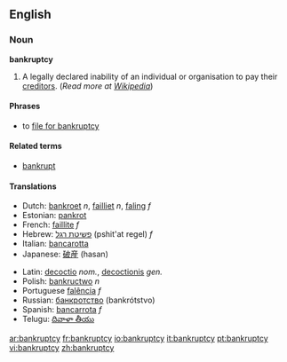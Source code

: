 ==English==

===Noun===
'''bankruptcy'''

# A legally declared inability of an individual or organisation to pay their [[creditor]]s. (''Read more at [[w:bankruptcy|Wikipedia]]'')

====Phrases====
*to [[file for bankruptcy]]

====Related terms====
*[[bankrupt]]

====Translations====
{{top}}
*Dutch: [[bankroet]] ''n'', [[failliet]] ''n'', [[faling]] ''f''
*Estonian: [[pankrot]]
*French: [[faillite]] ''f''
*Hebrew: [[פשיטת רגל]] (pshit'at regel) ''f''
*Italian: [[bancarotta]]
*Japanese: [[破産]] (hasan)
{{mid}}
*Latin: [[decoctio]] ''nom.'', [[decoctionis]] ''gen.''
*Polish: [[bankructwo]] ''n''
*Portuguese [[falência]] ''f''
*Russian: [[банкротство]] (bankrótstvo) {{n}}
*Spanish: [[bancarrota]] ''f''
*Telugu: [[దివాళా తీయు]]
{{bottom}}

[[ar:bankruptcy]]
[[fr:bankruptcy]]
[[io:bankruptcy]]
[[it:bankruptcy]]
[[pt:bankruptcy]]
[[vi:bankruptcy]]
[[zh:bankruptcy]]